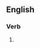 ==English==

===Verb===
{{head|en|present participle}}

# {{present participle of|misjudge|lang=en|nocat=1}}